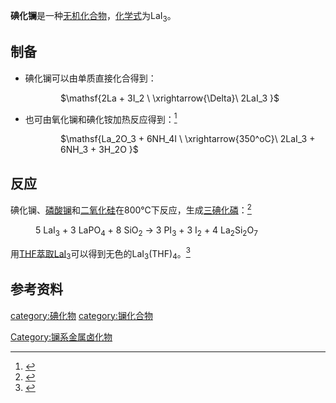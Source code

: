 {{chembox
| verifiedrevid = 
|   Name = 碘化镧
|   ImageFile = Unit cell of PuBr3.png
|   ImageName = 
|   OtherNames = 碘化镧(III)<br />三碘化镧
| Section1 = {{Chembox Identifiers
| CASNo = 13813-22-4
| CASNo_Ref = {{cascite|changed|??}}
|    ChemSpiderID_Ref  = {{chemspidercite|correct|chemspider}}|  ChemSpiderID  =  
|  PubChem  =  83743
|  InChI  = 
|  InChIKey  = 
|  SMILES  =  [La+3].[I-].[I-].[I-]
|  StdInChI_Ref  = {{stdinchicite|correct|chemspider}}|  StdInChI  = 
|  StdInChIKey_Ref  = {{stdinchicite|correct|chemspider}}|  StdInChIKey  =  
}}
| Section2 = {{Chembox Properties
|   Formula = LaI<sub>3</sub>
|   MolarMass = 519.62
|   Appearance =  白色易潮解晶体<ref name="CRC"/>
|   Density = 5.6 g/cm<sup>3</sup><ref name="CRC"/>
|   MeltingPt = 778℃<ref name="CRC">David R. Lide (Ed.): ''CRC Handbook of Chemistry and Physics.'' 90<sup>th</sup> Edition (Internet Version: 2010), CRC Press/Taylor and Francis, Boca Raton, FL, ''Properties of the Elements and Inorganic Compounds,'' S. 4-69.</ref>
|   BoilingPt = 
|   Solubility= 可溶<ref name="CRC"/>
|   SolubleOther = 
  }}
| Section7 = {{Chembox Hazards
|  EUHazardSymbol =
|  RPhrases =
|  SPhrases =
|  FlashPt = 
|  pKa = 
|  pKb = 
|  EUClass =
|  EUIndex = 
|  MainHazards = 
|  NFPA-H = 
|  NFPA-F = 
|  NFPA-R = 
|  NFPA-O = 
|  RSPhrases = 
|  Autoignition = 
|  ExploLimits = 
|  PEL = 
  }}
| Section8 = {{Chembox Related
|   Function = 
|   OtherFunctn = 
|   OtherAnions =
|   OtherCations = [[氟化镧|氟化镧]]<br />[[氯化镧|氯化镧]]<br />[[溴化镧|溴化镧]]
|   OtherCpds = [[氧化镧|氧化镧]]
  }}
}}
'''碘化镧'''是一种[[无机化合物|无机化合物]]，[[化学式|化学式]]为LaI<sub>3</sub>。

==制备==
* 碘化镧可以由单质直接化合得到：
:: <math>\mathsf{2La + 3I_2 \ \xrightarrow{\Delta}\ 2LaI_3 }</math>

* 也可由氧化镧和碘化铵加热反应得到：<ref>{{cite journal | last=Young | first=Ralph C. | last2=Hastings | first2=Jane L. | title=Reaction of Lanthanum Oxide with Ammonium Iodide | journal=Journal of the American Chemical Society | publisher=American Chemical Society (ACS) | volume=59 | issue=4 | year=1937 | issn=0002-7863 | doi=10.1021/ja01283a510 | pages=765–766}}</ref>
:: <math>\mathsf{La_2O_3 + 6NH_4I \ \xrightarrow{350^oC}\ 2LaI_3 + 6NH_3 + 3H_2O }</math>

==反应==
碘化镧、[[磷酸镧|磷酸镧]]和[[二氧化硅|二氧化硅]]在800℃下反应，生成[[三碘化磷|三碘化磷]]：<ref>{{cite journal | last=Haschke | first=John M. | title=Reactions of strontium, lanthanum, and europium iodides. Direct preparation of phosphorus triiodide from phosphates | journal=Inorganic Chemistry | publisher=American Chemical Society (ACS) | volume=15 | issue=3 | date=1976-03-01 | issn=0020-1669 | doi=10.1021/ic50157a003 | pages=508–511}}</ref>
:5 LaI<sub>3</sub> + 3 LaPO<sub>4</sub> + 8 SiO<sub>2</sub> → 3 PI<sub>3</sub> + 3 I<sub>2</sub> + 4 La<sub>2</sub>Si<sub>2</sub>O<sub>7</sub>

用[[THF|THF]][[萃取|萃取]]LaI<sub>3</sub>可以得到无色的LaI<sub>3</sub>(THF)<sub>4</sub>。<ref>{{cite journal | last=Izod | first=Keith | last2=Liddle | first2=Stephen T. | last3=Clegg | first3=William | title=A Convenient Route to Lanthanide Triiodide THF Solvates. Crystal Structures of LnI3(THF)4 [Ln = Pr] and LnI3(THF)3.5 [Ln = Nd, Gd, Y] | journal=Inorganic Chemistry | publisher=American Chemical Society (ACS) | volume=43 | issue=1 | date=2003-12-09 | issn=0020-1669 | doi=10.1021/ic034851u | pages=214–218}}</ref>

==参考资料==
{{reflist}}

{{碘化物}}
[[category:碘化物|category:碘化物]]
[[category:镧化合物|category:镧化合物]]
[[Category:镧系金属卤化物|Category:镧系金属卤化物]]